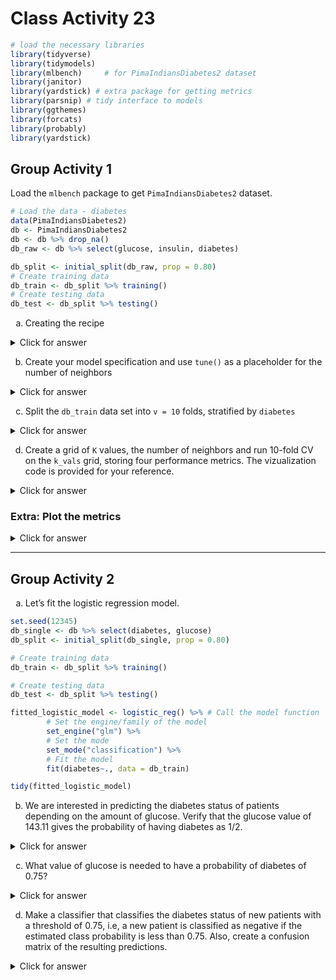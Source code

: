 # Class Activity 23

```r
# load the necessary libraries
library(tidyverse) 
library(tidymodels)
library(mlbench)     # for PimaIndiansDiabetes2 dataset
library(janitor)
library(yardstick) # extra package for getting metrics
library(parsnip) # tidy interface to models
library(ggthemes)
library(forcats)
library(probably)
library(yardstick)
```


## Group Activity 1

Load the `mlbench` package to get `PimaIndiansDiabetes2` dataset.

```r
# Load the data - diabetes
data(PimaIndiansDiabetes2)
db <- PimaIndiansDiabetes2
db <- db %>% drop_na() 
db_raw <- db %>% select(glucose, insulin, diabetes)

db_split <- initial_split(db_raw, prop = 0.80)
# Create training data
db_train <- db_split %>% training()
# Create testing data
db_test <- db_split %>% testing()

```

a. Creating the recipe

<details>
<summary class="answer">Click for answer</summary>
*Answer:* 

```r
db_recipe <- recipe(diabetes ~  glucose + insulin, data = db_train) %>%
  step_scale(all_predictors()) %>%
  step_center(all_predictors()) %>% 
  prep()
```

</details>

b. Create your model specification and use `tune()` as a placeholder for the number of neighbors

<details>
<summary class="answer">Click for answer</summary>
*Answer:* 


```r
knn_spec <- nearest_neighbor(weight_func = "rectangular", 
                             engine = "kknn",
                             mode = "classification",
                             neighbors = tune())
```

</details>

c. Split the `db_train` data set into `v = 10` folds, stratified by `diabetes`

<details>
<summary class="answer">Click for answer</summary>
*Answer:* 


```r
db_vfold <- vfold_cv(db_train, v = 10, strata = diabetes)
```

</details>

d. Create a grid of `K` values, the number of neighbors and run 10-fold CV on the `k_vals` grid, storing four performance metrics. The vizualization code is provided for your reference.

<details>
<summary class="answer">Click for answer</summary>
*Answer:* 


```r
k_vals <- tibble(neighbors = seq(from = 1, to = 40, by = 1))
```


```r
knn_fit <- workflow() %>%
  add_recipe(db_recipe) %>%
  add_model(knn_spec) %>%
  tune_grid(
    resamples = db_vfold, 
    grid = k_vals,
    metrics = metric_set(yardstick::ppv, yardstick::accuracy, sens, spec),
    control = control_resamples(save_pred = TRUE))
```


```r
cv_metrics <- collect_metrics(knn_fit) 
cv_metrics %>% group_by(.metric) %>% slice_max(mean) 

```

</details>

### Extra: Plot the metrics

<details>
<summary class="answer">Click for answer</summary>
*Answer:* 


```r
final.results <- cv_metrics %>%  mutate(.metric = as.factor(.metric)) %>%
  select(neighbors, .metric, mean)

final.results %>%
  ggplot(aes(x = neighbors, y = mean, color = forcats::fct_reorder2(.metric, neighbors, mean))) +
  geom_line(size = 1) +
  geom_point(size = 2) +
  theme_minimal() +
  scale_color_wsj() + 
  scale_x_continuous(breaks = k_vals[[1]]) +
  theme(panel.grid.minor.x = element_blank())+
  labs(color='Metric', y = "Estimate", x = "K")
```

</details>

---------------------------------------------------------

## Group Activity 2

a. Let's fit the logistic regression model.

```r
set.seed(12345)
db_single <- db %>% select(diabetes, glucose)
db_split <- initial_split(db_single, prop = 0.80)

# Create training data
db_train <- db_split %>% training()

# Create testing data
db_test <- db_split %>% testing()

fitted_logistic_model <- logistic_reg() %>% # Call the model function
        # Set the engine/family of the model
        set_engine("glm") %>%
        # Set the mode
        set_mode("classification") %>%
        # Fit the model
        fit(diabetes~., data = db_train)

tidy(fitted_logistic_model)
```

</details>

b. We are interested in predicting the diabetes status of patients depending on the amount of glucose. Verify that the glucose value of 143.11 gives the probability of having diabetes as 1/2.

<details>
<summary class="answer">Click for answer</summary>
*Answer:* 



$$log\left(\frac{p}{1-p}\right)  = \beta_0 + \beta_1x$$


```r
(p <- round(exp(-5.61 + 0.0392* 143.11) / (1 + exp(-5.61 + 0.0392* 143.11)),2))
```

</details>

c. What value of glucose is needed to have a probability of diabetes of 0.75?

<details>
<summary class="answer">Click for answer</summary>
*Answer:* 

```r
p <- 0.75
(x <- (log(p/(1-p)) - (-5.61))/0.0392)	
```

</details>

d. Make a classifier that classifies the diabetes status of new patients with a threshold of 0.75, i.e, a new patient is classified as negative if the estimated class probability is less than 0.75. Also, create a confusion matrix of the resulting predictions.

<details>
<summary class="answer">Click for answer</summary>
*Answer:* 



```r
# Prediction Probabilities
library(probably)
pred_prob <- predict(fitted_logistic_model,  new_data = db_test,   type = "prob")

db_results <- db_test %>% bind_cols(pred_prob) %>%
  mutate(.pred_class = make_two_class_pred(.pred_neg, levels(diabetes), threshold = .75)) %>%
  select(diabetes, glucose, contains(".pred"))


db_results %>%  
  conf_mat(diabetes,.pred_class) %>% 
  autoplot(type = "heatmap")
```


</details>